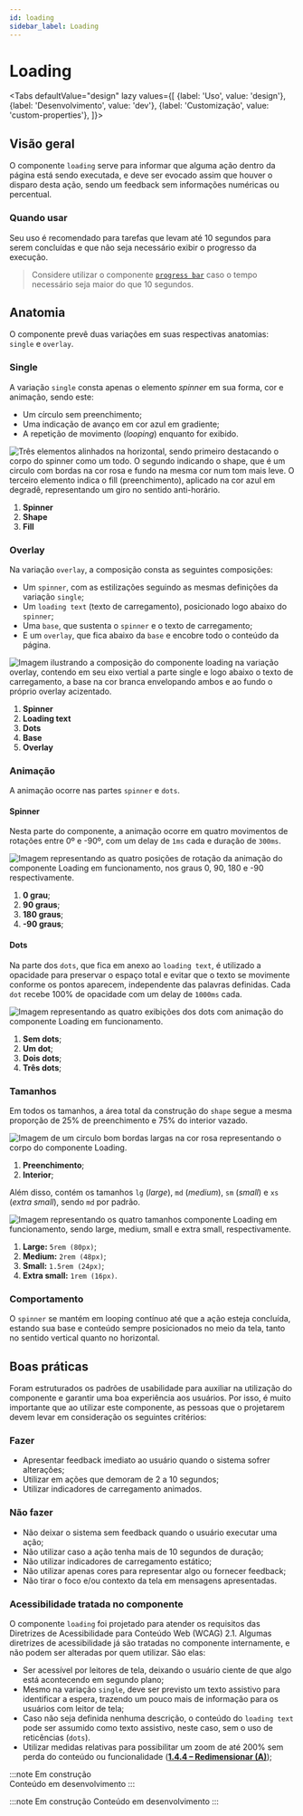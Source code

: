 ```yaml
---
id: loading
sidebar_label: Loading
---
```




# Loading

<Tabs
  defaultValue="design"
  lazy
  values={[
    {label: 'Uso', value: 'design'},
    {label: 'Desenvolvimento', value: 'dev'},
    {label: 'Customização', value: 'custom-properties'},
  ]}>

  <TabItem value="design">

## Visão geral
O componente `loading` serve para informar que alguma ação dentro da página está sendo executada, e deve ser evocado assim que houver o disparo desta ação, sendo um feedback sem informações numéricas ou percentual.

### Quando usar
Seu uso é recomendado para tarefas que levam até 10 segundos para serem concluídas e que não seja necessário exibir o progresso da execução.

> Considere utilizar o componente [`progress bar`](progressbar) caso o tempo necessário seja maior do que 10 segundos.

## Anatomia
O componente prevê duas variações em suas respectivas anatomias: `single` e `overlay`.

### Single
A variação `single` consta apenas o elemento _spinner_ em sua forma, cor e animação, sendo este:
- Um círculo sem preenchimento;
- Uma indicação de avanço em cor azul em gradiente;
- A repetição de movimento (_looping_) enquanto for exibido.

<img
  src={loadingAnatomy}
  alt="Três elementos alinhados na horizontal, sendo primeiro destacando o corpo do spinner como um todo. O segundo indicando o shape, que é um circulo com bordas na cor rosa e fundo na mesma cor num tom mais leve. O terceiro elemento indica o fill (preenchimento), aplicado na cor azul em degradê, representando um giro no sentido anti-horário."
/>

1. **Spinner**
2. **Shape**
3. **Fill**

### Overlay
Na variação `overlay`, a composição consta as seguintes composições:
- Um `spinner`, com as estilizações seguindo as mesmas definições da variação `single`;
- Um `loading text` (texto de carregamento), posicionado logo abaixo do `spinner`;
- Uma `base`, que sustenta o `spinner` e o texto de carregamento;
- E um `overlay`, que fica abaixo da `base` e encobre todo o conteúdo da página.

<img
  src={loadingOverlayAnatomy}
  alt="Imagem ilustrando a composição do componente loading na variação overlay, contendo em seu eixo vertial a parte single e logo abaixo o texto de carregamento, a base na cor branca envelopando ambos e ao fundo o próprio overlay acizentado."
/>

1. **Spinner**
2. **Loading text**
3. **Dots**
4. **Base**
5. **Overlay**


### Animação
A animação ocorre nas partes `spinner` e `dots`. 

#### Spinner 
Nesta parte do componente, a animação ocorre em quatro movimentos de rotações entre 0º e -90º, com um delay de `1ms` cada e duração de `300ms`.

<img
  src={loadingSpinnerAnimation}
  alt="Imagem representando as quatro posições de rotação da animação do componente Loading em funcionamento, nos graus 0, 90, 180 e -90 respectivamente."
/>

1. **0 grau**;
2. **90 graus**;
3. **180 graus**;
4. **-90 graus**;

#### Dots
Na parte dos `dots`, que fica em anexo ao `loading text`, é utilizado a opacidade para preservar o espaço total e evitar que o texto se movimente conforme os pontos aparecem, independente das palavras definidas. Cada `dot` recebe 100% de opacidade com um delay de `1000ms` cada. 

<img
  src={loadingDotsAnimation}
  alt="Imagem representando as quatro exibições dos dots com animação do componente Loading em funcionamento."
/>

1. **Sem dots**;
2. **Um dot**;
3. **Dois dots**;
4. **Três dots**;

### Tamanhos
Em todos os tamanhos, a área total da construção do `shape` segue a mesma proporção de 25% de preenchimento e 75% do interior vazado. 

<img
  src={loadingStrokeSize}
  alt="Imagem de um circulo bom bordas largas na cor rosa representando o corpo do componente Loading."
/>

1. **Preenchimento**;
2. **Interior**;

Além disso, contém os tamanhos `lg` (_large_), `md` (_medium_), `sm` (_small_) e `xs` (_extra small_), sendo `md` por padrão.

<img
  src={loadingSizes}
  alt="Imagem representando os quatro tamanhos componente Loading em funcionamento, sendo large, medium, small e extra small, respectivamente."
/>

1. **Large:** `5rem (80px)`;
2. **Medium:** `2rem (48px)`;
3. **Small:** `1.5rem (24px)`;
4. **Extra small:** `1rem (16px)`.

### Comportamento
O `spinner` se mantém em looping contínuo até que a ação esteja concluída, estando sua base e conteúdo sempre posicionados no meio da tela, tanto no sentido vertical quanto no horizontal. 

## Boas práticas
Foram estruturados os padrões de usabilidade para auxiliar na utilização do componente e garantir uma boa experiência aos usuários. 
Por isso, é muito importante que ao utilizar este componente, as pessoas que o projetarem devem levar em consideração os seguintes critérios:

### Fazer
- Apresentar feedback imediato ao usuário quando o sistema sofrer alterações;
- Utilizar em ações que demoram de 2 a 10 segundos;
- Utilizar indicadores de carregamento animados.

### Não fazer
- Não deixar o sistema sem feedback quando o usuário executar uma ação;
- Não utilizar caso a ação tenha mais de 10 segundos de duração;
- Não utilizar indicadores de carregamento estático;
- Não utilizar apenas cores para representar algo ou fornecer feedback;
- Não tirar o foco e/ou contexto da tela em mensagens apresentadas.

### Acessibilidade tratada no componente
O componente `loading` foi projetado para atender os requisitos das Diretrizes de Acessibilidade para Conteúdo Web (WCAG) 2.1. Algumas diretrizes de acessibilidade já são tratadas no componente internamente, e não podem ser alteradas por quem utilizar.  São elas:

- Ser acessível por leitores de tela, deixando o usuário ciente de que algo está acontecendo em segundo plano;
- Mesmo na variação `single`, deve ser previsto um texto assistivo para identificar a espera, trazendo um pouco mais de informação para os usuários com leitor de tela;
- Caso não seja definida nenhuma descrição, o conteúdo do `loading text` pode ser assumido como texto assistivo, neste caso, sem o uso de reticências (`dots`).
- Utilizar medidas relativas para possibilitar um zoom de até 200% sem perda do conteúdo ou funcionalidade ([**1.4.4 – Redimensionar (A)**](https://www.w3.org/WAI/WCAG21/Understanding/resize-text));

</TabItem>

<TabItem value="dev">

:::note Em construção  
Conteúdo em desenvolvimento
:::

</TabItem>


<TabItem value="custom-properties">

:::note Em construção 
Conteúdo em desenvolvimento
:::

</TabItem>

</Tabs>